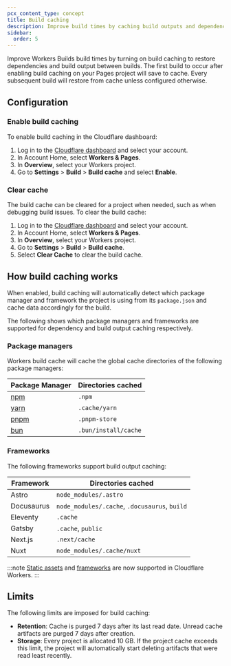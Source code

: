 ```yaml
---
pcx_content_type: concept
title: Build caching
description: Improve build times by caching build outputs and dependencies
sidebar:
  order: 5
---
```


Improve Workers Builds build times by turning on build caching to restore dependencies and build output between builds. The first build to occur after enabling build caching on your Pages project will save to cache. Every subsequent build will restore from cache unless configured otherwise.

## Configuration

### Enable build caching

To enable build caching in the Cloudflare dashboard:

1. Log in to the [Cloudflare dashboard](https://dash.cloudflare.com) and select your account.
2. In Account Home, select **Workers & Pages**.
3. In **Overview**, select your Workers project.
4. Go to **Settings** > **Build** > **Build cache** and select **Enable**.

### Clear cache

The build cache can be cleared for a project when needed, such as when debugging build issues. To clear the build cache:

1. Log in to the [Cloudflare dashboard](https://dash.cloudflare.com) and select your account.
2. In Account Home, select **Workers & Pages**.
3. In **Overview**, select your Workers project.
4. Go to **Settings** > **Build** > **Build cache**.
5. Select **Clear Cache** to clear the build cache.

## How build caching works

When enabled, build caching will automatically detect which package manager and framework the project is using from its `package.json` and cache data accordingly for the build.

The following shows which package managers and frameworks are supported for dependency and build output caching respectively.

### Package managers

Workers build cache will cache the global cache directories of the following package managers:

| Package Manager               | Directories cached   |
| ----------------------------- | -------------------- |
| [npm](https://www.npmjs.com/) | `.npm`               |
| [yarn](https://yarnpkg.com/)  | `.cache/yarn`        |
| [pnpm](https://pnpm.io/)      | `.pnpm-store`        |
| [bun](https://bun.sh/)        | `.bun/install/cache` |

### Frameworks

The following frameworks support build output caching:

| Framework  | Directories cached                            |
| ---------- | --------------------------------------------- |
| Astro      | `node_modules/.astro`                         |
| Docusaurus | `node_modules/.cache`, `.docusaurus`, `build` |
| Eleventy   | `.cache`                                      |
| Gatsby     | `.cache`, `public`                            |
| Next.js    | `.next/cache`                                 |
| Nuxt       | `node_modules/.cache/nuxt`                    |

:::note
[Static assets](/workers/static-assets/) and [frameworks](/workers/frameworks/) are now supported in Cloudflare Workers.
:::

## Limits

The following limits are imposed for build caching:

- **Retention**: Cache is purged 7 days after its last read date. Unread cache artifacts are purged 7 days after creation.
- **Storage**: Every project is allocated 10 GB. If the project cache exceeds this limit, the project will automatically start deleting artifacts that were read least recently.
